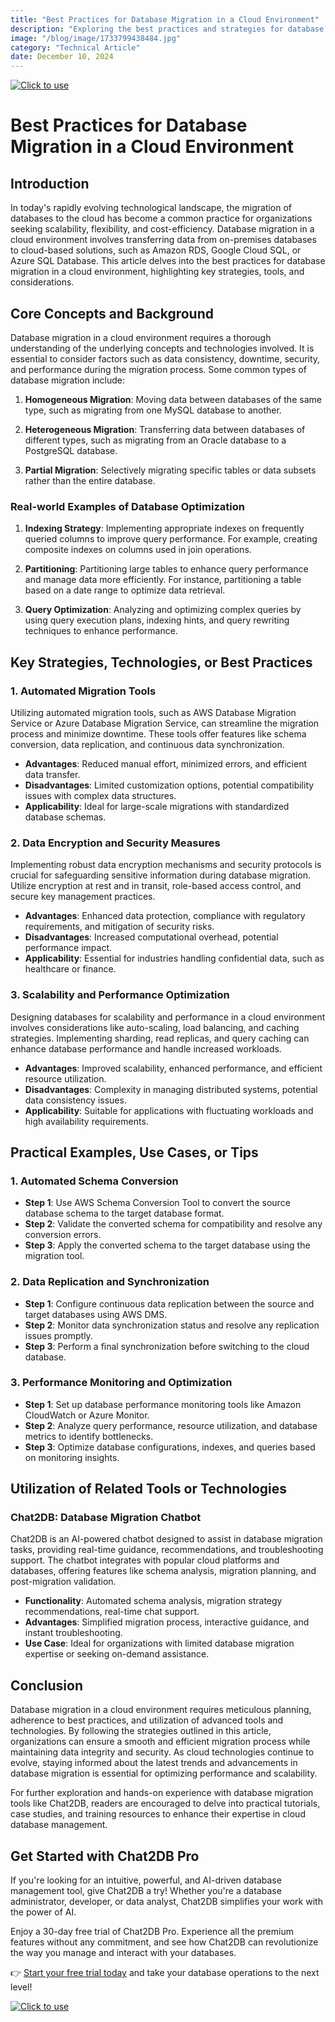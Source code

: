 ```yaml
---
title: "Best Practices for Database Migration in a Cloud Environment"
description: "Exploring the best practices and strategies for database migration in a cloud environment, with a focus on efficiency, security, and scalability."
image: "/blog/image/1733799438484.jpg"
category: "Technical Article"
date: December 10, 2024
---
```

[![Click to use](/image/blog/bg/chat2db1.png)](https://app.chat2db.ai/)
# Best Practices for Database Migration in a Cloud Environment


<Authors date="December 10, 2024">
  <Author name="Jing" link="https://chat2db.ai" />
</Authors>

## Introduction

In today's rapidly evolving technological landscape, the migration of databases to the cloud has become a common practice for organizations seeking scalability, flexibility, and cost-efficiency. Database migration in a cloud environment involves transferring data from on-premises databases to cloud-based solutions, such as Amazon RDS, Google Cloud SQL, or Azure SQL Database. This article delves into the best practices for database migration in a cloud environment, highlighting key strategies, tools, and considerations.

## Core Concepts and Background

Database migration in a cloud environment requires a thorough understanding of the underlying concepts and technologies involved. It is essential to consider factors such as data consistency, downtime, security, and performance during the migration process. Some common types of database migration include:

1. **Homogeneous Migration**: Moving data between databases of the same type, such as migrating from one MySQL database to another.

2. **Heterogeneous Migration**: Transferring data between databases of different types, such as migrating from an Oracle database to a PostgreSQL database.

3. **Partial Migration**: Selectively migrating specific tables or data subsets rather than the entire database.

### Real-world Examples of Database Optimization

1. **Indexing Strategy**: Implementing appropriate indexes on frequently queried columns to improve query performance. For example, creating composite indexes on columns used in join operations.

2. **Partitioning**: Partitioning large tables to enhance query performance and manage data more efficiently. For instance, partitioning a table based on a date range to optimize data retrieval.

3. **Query Optimization**: Analyzing and optimizing complex queries by using query execution plans, indexing hints, and query rewriting techniques to enhance performance.

## Key Strategies, Technologies, or Best Practices

### 1. Automated Migration Tools

Utilizing automated migration tools, such as AWS Database Migration Service or Azure Database Migration Service, can streamline the migration process and minimize downtime. These tools offer features like schema conversion, data replication, and continuous data synchronization.

- **Advantages**: Reduced manual effort, minimized errors, and efficient data transfer.
- **Disadvantages**: Limited customization options, potential compatibility issues with complex data structures.
- **Applicability**: Ideal for large-scale migrations with standardized database schemas.

### 2. Data Encryption and Security Measures

Implementing robust data encryption mechanisms and security protocols is crucial for safeguarding sensitive information during database migration. Utilize encryption at rest and in transit, role-based access control, and secure key management practices.

- **Advantages**: Enhanced data protection, compliance with regulatory requirements, and mitigation of security risks.
- **Disadvantages**: Increased computational overhead, potential performance impact.
- **Applicability**: Essential for industries handling confidential data, such as healthcare or finance.

### 3. Scalability and Performance Optimization

Designing databases for scalability and performance in a cloud environment involves considerations like auto-scaling, load balancing, and caching strategies. Implementing sharding, read replicas, and query caching can enhance database performance and handle increased workloads.

- **Advantages**: Improved scalability, enhanced performance, and efficient resource utilization.
- **Disadvantages**: Complexity in managing distributed systems, potential data consistency issues.
- **Applicability**: Suitable for applications with fluctuating workloads and high availability requirements.

## Practical Examples, Use Cases, or Tips

### 1. Automated Schema Conversion

- **Step 1**: Use AWS Schema Conversion Tool to convert the source database schema to the target database format.
- **Step 2**: Validate the converted schema for compatibility and resolve any conversion errors.
- **Step 3**: Apply the converted schema to the target database using the migration tool.

### 2. Data Replication and Synchronization

- **Step 1**: Configure continuous data replication between the source and target databases using AWS DMS.
- **Step 2**: Monitor data synchronization status and resolve any replication issues promptly.
- **Step 3**: Perform a final synchronization before switching to the cloud database.

### 3. Performance Monitoring and Optimization

- **Step 1**: Set up database performance monitoring tools like Amazon CloudWatch or Azure Monitor.
- **Step 2**: Analyze query performance, resource utilization, and database metrics to identify bottlenecks.
- **Step 3**: Optimize database configurations, indexes, and queries based on monitoring insights.

## Utilization of Related Tools or Technologies

### Chat2DB: Database Migration Chatbot

Chat2DB is an AI-powered chatbot designed to assist in database migration tasks, providing real-time guidance, recommendations, and troubleshooting support. The chatbot integrates with popular cloud platforms and databases, offering features like schema analysis, migration planning, and post-migration validation.

- **Functionality**: Automated schema analysis, migration strategy recommendations, real-time chat support.
- **Advantages**: Simplified migration process, interactive guidance, and instant troubleshooting.
- **Use Case**: Ideal for organizations with limited database migration expertise or seeking on-demand assistance.

## Conclusion

Database migration in a cloud environment requires meticulous planning, adherence to best practices, and utilization of advanced tools and technologies. By following the strategies outlined in this article, organizations can ensure a smooth and efficient migration process while maintaining data integrity and security. As cloud technologies continue to evolve, staying informed about the latest trends and advancements in database migration is essential for optimizing performance and scalability.

For further exploration and hands-on experience with database migration tools like Chat2DB, readers are encouraged to delve into practical tutorials, case studies, and training resources to enhance their expertise in cloud database management.

## Get Started with Chat2DB Pro

If you're looking for an intuitive, powerful, and AI-driven database management tool, give Chat2DB a try! Whether you're a database administrator, developer, or data analyst, Chat2DB simplifies your work with the power of AI.

Enjoy a 30-day free trial of Chat2DB Pro. Experience all the premium features without any commitment, and see how Chat2DB can revolutionize the way you manage and interact with your databases.

👉 [Start your free trial today](https://app.chat2db.ai/) and take your database operations to the next level!

[![Click to use](/image/blog/bg/chat2db.jpg)](https://app.chat2db.ai/)